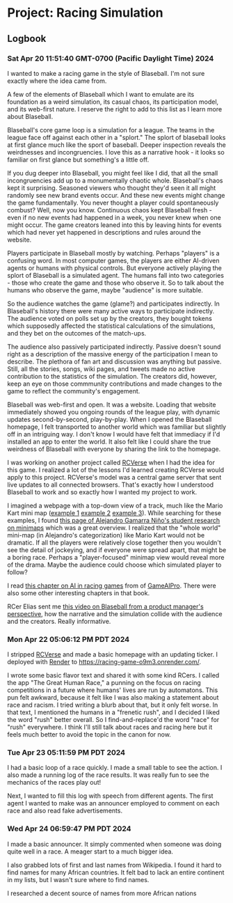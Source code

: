# Project: Racing Simulation

## Logbook

### Sat Apr 20 11:51:40 GMT-0700 (Pacific Daylight Time) 2024

I wanted to make a racing game in the style of Blaseball. I'm not sure exactly where the idea came from. 

A few of the elements of Blaseball which I want to emulate are its foundation as a weird simulation, its casual chaos, its participation model, and its web-first nature. I reserve the right to add to this list as I learn more about Blaseball.

Blaseball's core game loop is a simulation for a league. The teams in the league face off against each other in a "splort." The splort of blaseball looks at first glance much like the sport of baseball. Deeper inspection reveals the weirdnesses and incongruencies. I love this as a narrative hook - it looks so familiar on first glance but something's a little off.

If you dug deeper into Blaseball, you might feel like I did, that all the small incongruencies add up to a monumentally chaotic whole. Blaseball's chaos kept it surprising. Seasoned viewers who thought they'd seen it all might randomly see new brand events occur. And these new events might change the game fundamentally. You never thought a player could spontaneously combust? Well, now you know. Continuous chaos kept Blaseball fresh - even if no new events had happened in a week, you never knew when one might occur. The game creators leaned into this by leaving hints for events which had never yet happened in descriptions and rules around the website.

Players participate in Blaseball mostly by watching. Perhaps "players" is a confusing word. In most computer games, the players are either AI-driven agents or humans with physical controls. But everyone actively playing the splort of Blaseball is a simulated agent. The humans fall into two categories - those who create the game and those who observe it. So to talk about the humans who observe the game, maybe "audience" is more suitable. 

So the audience watches the game (glame?) and participates indirectly. In Blaseball's history there were many active ways to participate indirectly. The audience voted on polls set up by the creators, they bought tokens which supposedly affected the statistical calculations of the simulations, and they bet on the outcomes of the match-ups.

The audience also passively participated indirectly. Passive doesn't sound right as a description of the massive energy of the participation I mean to describe. The plethora of fan art and discussion was anything but passive. Still, all the stories, songs, wiki pages, and tweets made no active contribution to the statistics of the simulation. The creators did, however, keep an eye on those commmunity contributions and made changes to the game to reflect the community's engagement.

Blaseball was web-first and open. It was a website. Loading that website immediately showed you ongoing rounds of the league play, with dynamic updates second-by-second, play-by-play. When I opened the Blaseball homepage, I felt transported to another world which was familiar but slightly off in an intriguing way. I don't know I would have felt that immediacy if I'd installed an app to enter the world. It also felt like I could share the true weirdness of Blaseball with everyone by sharing the link to the homepage.

I was working on another project called [RCVerse](https://github.com/reedspool/rcverse) when I had the idea for this game. I realized a lot of the lessons I'd learned creating RCVerse would apply to this project. RCVerse's model was a central game server that sent live updates to all connected browsers. That's exactly how I understood Blaseball to work and so exactly how I wanted my project to work.

I imagined a webpage with a top-down view of a track, much like the Mario Kart mini map ([example 1](https://images.gamebanana.com/img/ss/mods/63ff2be6993a6.jpg) [example 2](https://64.media.tumblr.com/2f1d9704f96adb2cc7b2e538e1f513fb/tumblr_pvlw49Ql801rrftcdo1_640.png) [example 3](https://raw.githubusercontent.com/alejandro61299/Minimaps_Personal_Research/master/docs/web_images/world.png)). While searching for these examples, I found [this page of Alejandro Gamarra Niño's student research on minimaps](https://alejandro61299.github.io/Minimaps_Personal_Research/) which was a great overview. I realized that the "whole world" mini-map (in Alejandro's categorization) like Mario Kart would not be dramatic. If all the players were relatively close together then you wouldn't see the detail of jockeying, and if everyone were spread apart, that might be a boring race. Perhaps a "player-focused" minimap view would reveal more of the drama. Maybe the audience could choose which simulated player to follow?

<Future>I read [this chapter on AI in racing games](https://www.gameaipro.com/GameAIPro/GameAIPro_Chapter38_An_Architecture_Overview_for_AI_in_Racing_Games.pdf) from of [GameAIPro](https://www.gameaipro.com/). There were also some other interesting chapters in that book.</Future>

RCer Elias sent me [this video on Blaseball from a product manager's perspective](https://www.youtube.com/watch?v=BbZ-3rc2vQ0&t=86s), how the narrative and the simulation collide with the audience and the creators. Really informative. 

### Mon Apr 22 05:06:12 PM PDT 2024

I stripped [RCVerse](https://github.com/reedspool/rcverse) and made a basic homepage with an updating ticker. I deployed with [Render](https://dashboard.render.com/) to https://racing-game-o9m3.onrender.com/.

I wrote some basic flavor text and shared it with some kind RCers. I called the app "The Great Human Race," a punning on the focus on racing competitions in a future where humans' lives are run by automatons. This pun felt awkward, because it felt like I was also making a statement about race and racism. I tried writing a blurb about that, but it only felt worse. In that text, I mentioned the humans in a "frenetic rush", and I decided I liked the word "rush" better overall. So I find-and-replace'd the word "race" for "rush" everywhere. I think I'll still talk about races and racing here but it feels much better to avoid the topic in the canon for now.

### Tue Apr 23 05:11:59 PM PDT 2024

I had a basic loop of a race quickly. I made a small table to see the action. I also made a running log of the race results. It was really fun to see the mechanics of the races play out!

Next, I wanted to fill this log with speech from different agents. The first agent I wanted to make was an announcer employed to comment on each race and also read fake advertisements.

### Wed Apr 24 06:59:47 PM PDT 2024

I made a basic announcer. It simply commented when someone was doing quite well in a race. A meager start to a much bigger idea.

I also grabbed lots of first and last names from Wikipedia. I found it hard to find names for many African countries. It felt bad to lack an entire continent in my lists, but I wasn't sure where to find names.

<Future>I researched a decent source of names from more African nations</Future>
